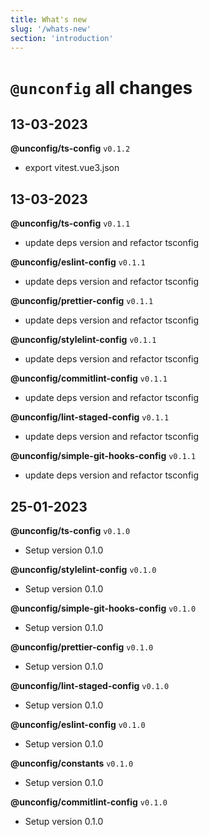 ```yaml
---
title: What's new
slug: '/whats-new'
section: 'introduction'
---
```


<!-- markdownlint-disable MD025 -->
# `@unconfig` all changes
<!-- markdownlint-enable MD025 -->

## 13-03-2023

**@unconfig/ts-config** `v0.1.2`

- export vitest.vue3.json


## 13-03-2023

**@unconfig/ts-config** `v0.1.1`

- update deps version and refactor tsconfig

**@unconfig/eslint-config** `v0.1.1`

- update deps version and refactor tsconfig

**@unconfig/prettier-config** `v0.1.1`

- update deps version and refactor tsconfig

**@unconfig/stylelint-config** `v0.1.1`

- update deps version and refactor tsconfig

**@unconfig/commitlint-config** `v0.1.1`

- update deps version and refactor tsconfig

**@unconfig/lint-staged-config** `v0.1.1`

- update deps version and refactor tsconfig

**@unconfig/simple-git-hooks-config** `v0.1.1`

- update deps version and refactor tsconfig


## 25-01-2023

**@unconfig/ts-config** `v0.1.0`

- Setup version 0.1.0

**@unconfig/stylelint-config** `v0.1.0`

- Setup version 0.1.0

**@unconfig/simple-git-hooks-config** `v0.1.0`

- Setup version 0.1.0

**@unconfig/prettier-config** `v0.1.0`

- Setup version 0.1.0

**@unconfig/lint-staged-config** `v0.1.0`

- Setup version 0.1.0

**@unconfig/eslint-config** `v0.1.0`

- Setup version 0.1.0

**@unconfig/constants** `v0.1.0`

- Setup version 0.1.0

**@unconfig/commitlint-config** `v0.1.0`

- Setup version 0.1.0

